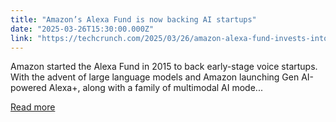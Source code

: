 ```yaml
---
title: "Amazon’s Alexa Fund is now backing AI startups"
date: "2025-03-26T15:30:00.000Z"
link: "https://techcrunch.com/2025/03/26/amazon-alexa-fund-invests-into-four-new-startups-as-it-plans-to-invest-more-into-ai-solutions/"
---
```


Amazon started the Alexa Fund in 2015 to back early-stage voice startups. With the advent of large language models and Amazon launching Gen AI-powered Alexa+, along with a family of multimodal AI mode...

[Read more](https://techcrunch.com/2025/03/26/amazon-alexa-fund-invests-into-four-new-startups-as-it-plans-to-invest-more-into-ai-solutions/)

